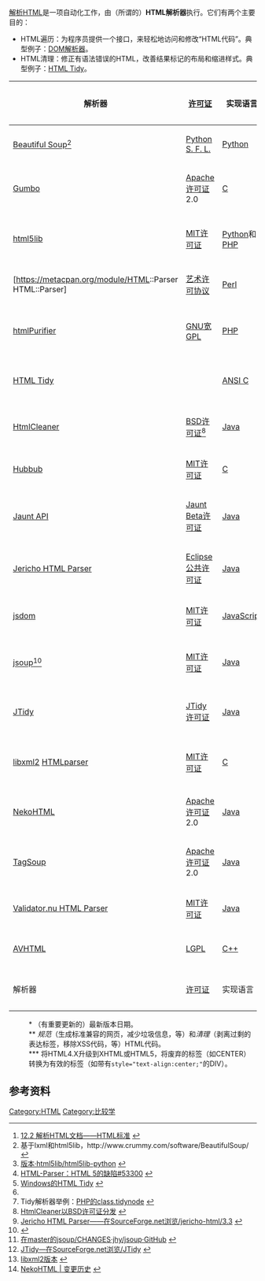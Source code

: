 {{NoteTA|G1=IT|G2=FL}}
{{OftenUpdate}}
[[语法分析器|解析]]HTML是一项自动化工作，由（所谓的）'''HTML解析器'''执行。它们有两个主要目的：
* HTML遍历：为程序员提供一个接口，来轻松地访问和修改“HTML代码”。典型例子：[[文档对象模型#库|DOM解析器]]。
* HTML清理：修正有语法错误的HTML，改善结果标记的布局和缩进样式。典型例子：[[HTML_Tidy|HTML Tidy]]。

{| class="wikitable sortable"
|-
! 解析器
! [[软件许可证|许可证]]
! 实现语言
! 最新日期*
! HTML解析<ref>[http://www.whatwg.org/specs/web-apps/current-work/multipage/parsing.html 12.2 解析HTML文档——HTML标准] {{Wayback|url=http://www.whatwg.org/specs/web-apps/current-work/multipage/parsing.html |date=20130116033029 }}{{en}}</ref>
! 清理HTML**
! 升级HTML***
|-
| [[Beautiful_Soup|Beautiful Soup]]<ref >基于lxml和html5lib，http://www.crummy.com/software/BeautifulSoup/{{en}} {{Wayback|url=http://www.crummy.com/software/BeautifulSoup/%7B%7Ben%7D%7D |date=20170203142857 }}</ref>
| [[Python软件基金会许可证|Python S. F. L.]]
| [[Python|Python]]
| 2013-05-31
| {{Yes}}
| style="text-align:center;"|？
| style="text-align:center;"|？
|-
| [https://github.com/google/gumbo-parser Gumbo]{{Wayback|url=https://github.com/google/gumbo-parser |date=20140723024805 }}
| [[Apache许可证|Apache许可证]]2.0
| [[C语言|C]]
| 2013-08-13
| {{Yes}}
| style="text-align:center;"|？
| style="text-align:center;"|？
|-
| [https://github.com/html5lib/html5lib-python html5lib]{{Wayback|url=https://github.com/html5lib/html5lib-python |date=20131210215802 }}
| [[MIT许可证|MIT许可证]]
| [[Python|Python]]和[[PHP|PHP]]
| 2013-12-23<ref>[https://github.com/html5lib/html5lib-python/releases 版本·html5lib/html5lib-python] {{Wayback|url=https://github.com/html5lib/html5lib-python/releases |date=20190216132230 }}{{en}}</ref>
| {{Yes}}
| {{Yes}}
| {{No}}
|-
| [https://metacpan.org/module/HTML::Parser HTML::Parser]{{Wayback|url=https://metacpan.org/module/HTML::Parser |date=20130807033058 }}
| [[艺术许可协议|艺术许可协议]]
| [[Perl|Perl]]
| 2013-03-28
| {{No}}<ref>[https://rt.cpan.org/Public/Bug/Display.html?id=53300 HTML-Parser：HTML 5的缺陷#53300] {{Wayback|url=https://rt.cpan.org/Public/Bug/Display.html?id=53300 |date=20140508060939 }}{{en}}</ref>
| style="text-align:center;"|？
| style="text-align:center;"|？

|-
| [http://htmlpurifier.org/ htmlPurifier]{{Wayback|url=http://htmlpurifier.org/ |date=20120511025028 }}
| [[GNU宽通用公共许可证|GNU宽GPL]]
| [[PHP|PHP]]
| 2009-03-25<ref name="#1">[http://www.paehl.com/open_source/?HTML_Tidy_for_Windows Windows的HTML Tidy] {{Wayback|url=http://www.paehl.com/open_source/?HTML_Tidy_for_Windows |date=20150310095013 }}{{en}}</ref>
| {{No}}
| {{Yes}}
| {{Yes}}

|-
| [[HTML_Tidy|HTML Tidy]]
| {{link-en|W3C软件公告和许可证|W3C Software Notice and License|W3C许可证}}
| [[ANSI_C|ANSI C]]
| 2009-03-25<ref name="#1"/>
| {{Yes}}<ref>Tidy解析器举例：[http://www.php.net/manual/zh/class.tidynode.php PHP的class.tidynode] {{Wayback|url=http://www.php.net/manual/zh/class.tidynode.php |date=20140508030615 }}{{en}}</ref>
| {{Yes}}
| style="text-align:center;"|？

|-
| [http://htmlcleaner.sourceforge.net/ HtmlCleaner]{{Wayback|url=http://htmlcleaner.sourceforge.net/ |date=20140508042704 }}
| [[BSD许可证|BSD许可证]]<ref>[http://htmlcleaner.sourceforge.net/license.php HtmlCleaner以BSD许可证分发] {{Wayback|url=http://htmlcleaner.sourceforge.net/license.php |date=20140508024957 }}{{en}}</ref>
| [[Java|Java]]
| 2013-09-05
| {{No}}
| {{Yes}}
| style="text-align:center;"|？
|-
| [http://www.netsurf-browser.org/projects/hubbub/ Hubbub]{{Wayback|url=http://www.netsurf-browser.org/projects/hubbub/ |date=20140508042958 }}
| [[MIT许可证|MIT许可证]]
| [[C语言|C]]
| 2013-04-19
| {{Yes}}
| style="text-align:center;"|？
| style="text-align:center;"|？
|-
| [http://jaunt-api.com/ Jaunt API]{{Wayback|url=http://jaunt-api.com/ |date=20140508025932 }}
| [[Jaunt_Beta许可证|Jaunt Beta许可证]]
| [[Java|Java]]
| 2013-08-01
| {{Yes}}
| {{Yes}}
| {{No}}
|-
| [http://jerichohtml.sourceforge.net/ Jericho HTML Parser]{{Wayback|url=http://jerichohtml.sourceforge.net/ |date=20141016100508 }}
| [[Eclipse公共许可证|Eclipse公共许可证]]
| [[Java|Java]]
| 2012-10-30<ref>[http://sourceforge.net/projects/jerichohtml/files/jericho-html/3.3/ Jericho HTML Parser——在SourceForge.net浏览/jericho-html/3.3] {{Wayback|url=http://sourceforge.net/projects/jerichohtml/files/jericho-html/3.3/ |date=20140508025604 }}{{en}}</ref>
| {{No}}？？
| style="text-align:center;"|？
| style="text-align:center;"|？
|-
| [https://npmjs.org/package/jsdom jsdom]{{Wayback|url=https://npmjs.org/package/jsdom |date=20140508030627 }}
| [[MIT许可证|MIT许可证]]
| [[JavaScript|JavaScript]]
| 2013-07-21
| {{No}}
| style="text-align:center;"|？
| style="text-align:center;"|？
|-
|[[jsoup|jsoup]]<ref>{{Cite web|title=jsoup Java HTML Parser, with best of DOM, CSS, and jquery|url=https://jsoup.org/|accessdate=2019-09-22|work=jsoup.org|archive-date=2019-09-27|archive-url=https://web.archive.org/web/20190927023425/https://jsoup.org/|dead-url=no}}</ref>
| [[MIT许可证|MIT许可证]]
| [[Java|Java]]
| 2013-01-27<ref>[https://github.com/jhy/jsoup/blob/master/CHANGES 在master的jsoup/CHANGES·jhy/jsoup·GitHub] {{Wayback|url=https://github.com/jhy/jsoup/blob/master/CHANGES |date=20100908080245 }}{{en}}</ref>
| {{Yes}}
| {{Yes}}
| {{Yes}}
|-
| [http://jtidy.sourceforge.net/ JTidy]{{Wayback|url=http://jtidy.sourceforge.net/ |date=20140425023723 }}
| [http://jtidy.sourceforge.net/license.html JTidy许可证]{{Wayback|url=http://jtidy.sourceforge.net/license.html |date=20140212092113 }}
| [[Java|Java]]
| 2009-12-01<ref>[http://sourceforge.net/projects/jtidy/files/JTidy/ JTidy—在SourceForge.net浏览/JTidy] {{Wayback|url=http://sourceforge.net/projects/jtidy/files/JTidy/ |date=20140508042812 }}{{en}}</ref>
| {{Yes}}
| style="text-align:center;"|？
| style="text-align:center;"|？
|-
| [[libxml2|libxml2]] [http://www.xmlsoft.org/html/libxml-HTMLparser.html HTMLparser]{{Wayback|url=http://www.xmlsoft.org/html/libxml-HTMLparser.html |date=20140227094236 }}
| [[MIT许可证|MIT许可证]]
| [[C语言|C]]
| 2012-09-11<ref>[http://xmlsoft.org/news.html libxml2版本] {{Wayback|url=http://xmlsoft.org/news.html |date=20140625071200 }}{{en}}</ref>
| {{Yes}}
| style="text-align:center;"|？
| style="text-align:center;"|？
|-
| [http://nekohtml.sourceforge.net/ NekoHTML]{{Wayback|url=http://nekohtml.sourceforge.net/ |date=20140528200111 }}
| [[Apache许可证|Apache许可证]]2.0
| [[Java|Java]]
| 2013-02-27<ref>[http://nekohtml.sourceforge.net/changes.html NekoHTML | 变更历史] {{Wayback|url=http://nekohtml.sourceforge.net/changes.html |date=20140508030008 }}{{en}}</ref>
| {{No}}
| {{Yes}}
| style="text-align:center;"|？
|-
| [https://web.archive.org/web/20070525055616/http://ccil.org/~cowan/XML/tagsoup/ TagSoup]
| [[Apache许可证|Apache许可证]]2.0
| [[Java|Java]]
| 2011-07-07
| {{No}}
| style="text-align:center;"|？
| style="text-align:center;"|？
|-
| [http://about.validator.nu/htmlparser/ Validator.nu HTML Parser]{{Wayback|url=http://about.validator.nu/htmlparser/ |date=20120808002745 }}
| [[MIT许可证|MIT许可证]]
| [[Java|Java]]
| 2012-06-05
| {{Yes}}
| style="text-align:center;"|？
| style="text-align:center;"|？
|-
| [https://github.com/avplayer/avhtml AVHTML]{{Wayback|url=https://github.com/avplayer/avhtml |date=20180611034030 }}
| [[LGPL|LGPL]]
| [[C++|C++]]
| 2015-07-17
| {{Yes}}
| {{No}}
| {{Yes}}
|- class="sortbottom"
! 解析器
! [[软件许可证|许可证]]
! 实现语言
! 最新日期*
! HTML解析
! 清理HTML**
! 升级HTML***
|}
: * （有重要更新的）最新版本日期。
: ** ''规范''（生成标准兼容的网页，减少垃圾信息，等）和''清理''（剥离过剩的表达标签，移除XSS代码，等）HTML代码。
: *** 将HTML4.X升级到XHTML或HTML5，将废弃的标签（如CENTER）转换为有效的标签（如带有<tt>style="text-align:center;"</tt>的DIV）。

== 参考资料 ==
{{Reflist}}

[[Category:HTML|Category:HTML]]
[[Category:比较学|Category:比较学]]